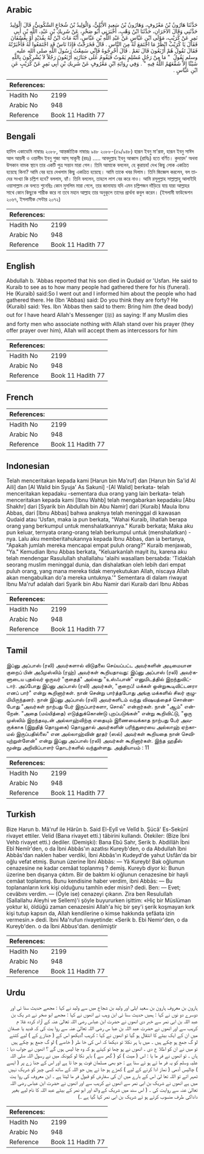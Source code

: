 ## Arabic


<div dir="rtl" lang="ar" style={{fontSize:'larger',backgroundColor:'#f8f9fa',padding:20}}>
حَدَّثَنَا هَارُونُ بْنُ مَعْرُوفٍ، وَهَارُونُ بْنُ سَعِيدٍ الأَيْلِيُّ، وَالْوَلِيدُ بْنُ شُجَاعٍ السَّكُونِيُّ، قَالَ الْوَلِيدُ حَدَّثَنِي وَقَالَ الآخَرَانِ، حَدَّثَنَا ابْنُ وَهْبٍ، أَخْبَرَنِي أَبُو صَخْرٍ، عَنْ شَرِيكِ بْنِ عَبْدِ، اللَّهِ بْنِ أَبِي نَمِرٍ عَنْ كُرَيْبٍ، مَوْلَى ابْنِ عَبَّاسٍ عَنْ عَبْدِ اللَّهِ بْنِ عَبَّاسٍ، أَنَّهُ مَاتَ ابْنٌ لَهُ بِقُدَيْدٍ أَوْ بِعُسْفَانَ فَقَالَ يَا كُرَيْبُ انْظُرْ مَا اجْتَمَعَ لَهُ مِنَ النَّاسِ ‏.‏ قَالَ فَخَرَجْتُ فَإِذَا نَاسٌ قَدِ اجْتَمَعُوا لَهُ فَأَخْبَرْتُهُ فَقَالَ تَقُولُ هُمْ أَرْبَعُونَ قَالَ نَعَمْ ‏.‏ قَالَ أَخْرِجُوهُ فَإِنِّي سَمِعْتُ رَسُولَ اللَّهِ صلى الله عليه وسلم يَقُولُ ‏ "‏ مَا مِنْ رَجُلٍ مُسْلِمٍ يَمُوتُ فَيَقُومُ عَلَى جَنَازَتِهِ أَرْبَعُونَ رَجُلاً لاَ يُشْرِكُونَ بِاللَّهِ شَيْئًا إِلاَّ شَفَّعَهُمُ اللَّهُ فِيهِ ‏"‏ ‏.‏ وَفِي رِوَايَةِ ابْنِ مَعْرُوفٍ عَنْ شَرِيكِ بْنِ أَبِي نَمِرٍ عَنْ كُرَيْبٍ عَنِ ابْنِ عَبَّاسٍ ‏.‏
</div>
<div style={{backgroundColor:'#f8f9fa',padding:20, marginBottom: 10}}><table> <thead> <tr> <th>References:</th> <th></th> </tr> </thead> <tbody><tr><td>Hadith No</td><td>2199</td></tr><tr><td>Arabic No</td><td>948</td></tr><tr><td>Reference</td><td>Book 11 Hadith 77</td></tr></tbody></table></div>

## Bengali


<div dir="ltr" lang="bn" style={{fontSize:'larger',backgroundColor:'#f8f9fa',padding:20}}>
হাদিস একাডেমি নাম্বারঃ ২০৮৮, আন্তর্জাতিক নাম্বারঃ ৯৪৮ ২০৮৮-(৫৯/৯৪৮) হারূন ইবনু মা’রূফ, হারূন ইবনু সাঈদ আল আয়লী ও ওয়ালীদ ইবনু শুজা আস্ সাকূনী (রহঃ) ..... আবদুল্লাহ ইবনু আব্বাস (রাযিঃ) হতে বর্ণিত। কুদায়দ' অথবা উসকান নামক স্থানে তার একটি পুত্র সন্তান মারা গেল। তিনি আমাকে বললেন, হে কুরায়ব! দেখ কিছু লোক একত্রিত হয়েছে কিনা? আমি বের হয়ে দেখলাম কিছু একত্রিত হয়েছে। আমি তাকে খবর দিলাম। তিনি জিজ্ঞেস করলেন, বল তাদের সংখ্যা কি চল্লিশ হবে? বললাম, হ্যাঁ। তিনি বললেন, তাহলে লাশ বের করে নাও। আমি রসূলুল্লাহ সাল্লাল্লাহু আলাইহি ওয়াসাল্লাম কে বলতে শুনেছিঃ কোন মুসলিম মারা গেলে, তার জানাযায় যদি এমন চল্লিশজন দাঁড়িয়ে যায় যারা আল্লাহর সাথে কোন কিছুকে শারীক করে না তবে মহান আল্লাহ তার অনুকূলে তাদের প্রার্থনা কবুল করেন। (ইসলামী ফাউন্ডেশন ২০৬৭, ইসলামীক সেন্টার ২০৭২)
</div>
<div style={{backgroundColor:'#f8f9fa',padding:20, marginBottom: 10}}><table> <thead> <tr> <th>References:</th> <th></th> </tr> </thead> <tbody><tr><td>Hadith No</td><td>2199</td></tr><tr><td>Arabic No</td><td>948</td></tr><tr><td>Reference</td><td>Book 11 Hadith 77</td></tr></tbody></table></div>

## English


<div dir="ltr" lang="en" style={{fontSize:'larger',backgroundColor:'#f8f9fa',padding:20}}>
Abdullah b. 'Abbas reported that his son died in Qudaid or 'Usfan. He said to Kuraib to see as to how many people had gathered there for his (funeral). He (Kuraib) said:So I went out and I informed him about the people who had gathered there. He (Ibn 'Abbas) said: Do you think they are forty? He (Kuraib) said: Yes. Ibn 'Abbas then said to them: Bring him (the dead body) out for I have heard Allah's Messenger (ﷺ) as saying: If any Muslim dies and forty men who associate nothing with Allah stand over his prayer (they offer prayer over him), Allah will accept them as intercessors for him
</div>
<div style={{backgroundColor:'#f8f9fa',padding:20, marginBottom: 10}}><table> <thead> <tr> <th>References:</th> <th></th> </tr> </thead> <tbody><tr><td>Hadith No</td><td>2199</td></tr><tr><td>Arabic No</td><td>948</td></tr><tr><td>Reference</td><td>Book 11 Hadith 77</td></tr></tbody></table></div>

## French


<div dir="ltr" lang="fr" style={{fontSize:'larger',backgroundColor:'#f8f9fa',padding:20}}>

</div>
<div style={{backgroundColor:'#f8f9fa',padding:20, marginBottom: 10}}><table> <thead> <tr> <th>References:</th> <th></th> </tr> </thead> <tbody><tr><td>Hadith No</td><td>2199</td></tr><tr><td>Arabic No</td><td>948</td></tr><tr><td>Reference</td><td>Book 11 Hadith 77</td></tr></tbody></table></div>

## Indonesian


<div dir="ltr" lang="id" style={{fontSize:'larger',backgroundColor:'#f8f9fa',padding:20}}>
Telah menceritakan kepada kami [Harun bin Ma'ruf] dan [Harun bin Sa'id Al Aili] dan [Al Walid bin Syuja' As Sakuni] -[Al Walid] berkata- telah menceritakan kepadaku -sementara dua orang yang lain berkata- telah menceritakan kepada kami [Ibnu Wahb] telah mengabarkan kepadaku [Abu Shakhr] dari [Syarik bin Abdullah bin Abu Namir] dari [Kuraib] Maula Ibnu Abbas, dari [Ibnu Abbas] bahwa anaknya telah meninggal di kawasan Qudaid atau 'Usfan, maka ia pun berkata, "Wahai Kuraib, lihatlah berapa orang yang berkumpul untuk menshalatkannya." Kuraib berkata; Maka aku pun keluar, ternyata orang-orang telah berkumpul untuk (menshalatkan) -nya. Lalu aku memberitahukannya kepada Ibnu Abbas, dan ia bertanya, "Apakah jumlah mereka mencapai empat puluh orang?" Kuraib menjawab, "Ya." Kemudian Ibnu Abbas berkata, "Keluarkanlah mayit itu, karena aku telah mendengar Rasulullah shallallahu 'alaihi wasallam bersabda: 'Tidaklah seorang muslim meninggal dunia, dan dishalatkan oleh lebih dari empat puluh orang, yang mana mereka tidak menyekutukan Allah, niscaya Allah akan mengabulkan do'a mereka untuknya.'" Sementara di dalam riwayat Ibnu Ma'ruf adalah dari Syarik bin Abu Namir dari Kuraib dari Ibnu Abbas
</div>
<div style={{backgroundColor:'#f8f9fa',padding:20, marginBottom: 10}}><table> <thead> <tr> <th>References:</th> <th></th> </tr> </thead> <tbody><tr><td>Hadith No</td><td>2199</td></tr><tr><td>Arabic No</td><td>948</td></tr><tr><td>Reference</td><td>Book 11 Hadith 77</td></tr></tbody></table></div>

## Tamil


<div dir="ltr" lang="ta" style={{fontSize:'larger',backgroundColor:'#f8f9fa',padding:20}}>
இப்னு அப்பாஸ் (ரலி) அவர்களால் விடுதலை செய்யப்பட்ட அவர்களின் அடிமையான குறைப் பின் அபீமுஸ்லிம் (ரஹ்) அவர்கள் கூறியதாவது: இப்னு அப்பாஸ் (ரலி) அவர்களுடைய புதல்வர் ஒருவர் "குதைத்" அல்லது "உஸ்ஃபான்" எனுமிடத்தில் இறந்துவிட்டார். அப்போது இப்னு அப்பாஸ் (ரலி) அவர்கள், "குறைப்! மக்கள் ஒன்றுகூடிவிட்டனரா எனப் பார்" என்று கூறினார்கள். நான் சென்று பார்த்தபோது அங்கு மக்களில் சிலர் குழுமியிருந்தனர். நான் இப்னு அப்பாஸ் (ரலி) அவர்களிடம் வந்து விஷயத்தைச் சொன்னபோது "அவர்கள் நாற்பது பேர் இருப்பார்களா, சொல்" என்றார்கள். நான் "ஆம்" என்றேன். "அதை (மய்யித்தை) எடுத்துக்கொண்டு புறப்படுங்கள்" என்று கூறிவிட்டு, "ஒரு முஸ்லிம் இறந்தவுடன் அல்லாஹ்விற்கு எதையும் இணைவைக்காத நாற்பது பேர் அவருக்காக (இறுதித் தொழுகை) தொழுதால் அவர்களின் பரிந்துரையை அல்லாஹ் ஏற்காமல் இருப்பதில்லை" என அல்லாஹ்வின் தூதர் (ஸல்) அவர்கள் கூறியதை நான் செவியுற்றுள்ளேன்" என்று இப்னு அப்பாஸ் (ரலி) அவர்கள் கூறினார்கள். இந்த ஹதீஸ் மூன்று அறிவிப்பாளர் தொடர்களில் வந்துள்ளது. அத்தியாயம் : 11
</div>
<div style={{backgroundColor:'#f8f9fa',padding:20, marginBottom: 10}}><table> <thead> <tr> <th>References:</th> <th></th> </tr> </thead> <tbody><tr><td>Hadith No</td><td>2199</td></tr><tr><td>Arabic No</td><td>948</td></tr><tr><td>Reference</td><td>Book 11 Hadith 77</td></tr></tbody></table></div>

## Turkish


<div dir="ltr" lang="tr" style={{fontSize:'larger',backgroundColor:'#f8f9fa',padding:20}}>
Bize Harun b. Mâ'ruf ile Hârûn b. Said El-Eylî ve Velîd b. Şücâ' Es-Sekûnî rivayet ettiler. Velid (Bana rivayet etti.) tâbirini kullandı. Ötekiler: (Bize İbni Vehb rivayet etti.) dediler. (Demişki): Bana Ebû Sahr, Serik b. Abdillâh İbni Ebî Nemîr'den, o da İbni Abbâs'ın azatlısı Kureyb'den, o da Abdullah îbni Abbâs'dan naklen haber verdiki, İbni Abbâs'ın Kudeyd'de yahut Usfân'da bir oğlu vefat etmiş. Bunun üzerine İbni Abbâs: — Yâ Kureyb! Bak oğlumun cenazesine ne kadar cemâat toplanmış ? demiş. Kureyb diyor ki: Bunun üzerine ben dışarıya çıktım. Bir de baktım ki oğlunun cenazesine bir hayli cemâat toplanmış. Bunu kendisine haber verdim, ibni Abbâs: — Bu toplananların kırk kişi olduğunu tamhîn eder misin? dedi. Ben: — Evet; cevâbını verdim. — (Öyle ise) cenazeyi çıkarın. Zira ben Resulullah (Sallallahu Aleyhi ve Sellem)'i şöyle buyururken işittim: «Hiç bir Müslüman yoktur ki, öldüğü zaman cenazesini Allah'a hiç bir şey'i şerik koşmayan kırk kişi tutup kapsın da, Allah kendilerine o kimse hakkında şefâata izin vermesin.» dedi. îbni Ma'rufun rivayetinde: «Serik b. Ebi Nemir'den, o da Kureyb'den. o da İbni Abbus'dan. deniimiştir
</div>
<div style={{backgroundColor:'#f8f9fa',padding:20, marginBottom: 10}}><table> <thead> <tr> <th>References:</th> <th></th> </tr> </thead> <tbody><tr><td>Hadith No</td><td>2199</td></tr><tr><td>Arabic No</td><td>948</td></tr><tr><td>Reference</td><td>Book 11 Hadith 77</td></tr></tbody></table></div>

## Urdu


<div dir="rtl" lang="ur" style={{fontSize:'larger',backgroundColor:'#f8f9fa',padding:20}}>
ہارون بن معروف ہارون بن سعید ایلی اور ولید بن شجاع میں سے ولید نے کہا : مجھے حدیث سنا ئی اور دوسرے دو نوں نے کہا : ہمیں حدیث سنا ئی ابن وہب نے انھوں نے کہا : مجھے ابو صخر نے شر یک بن عبد اللہ بن ابی نمر سے خبر دی انھوں نے حضرت ابن عباس رضی اللہ تعالیٰ عنہ کے آزاد کردہ غلا م کریب سے اور انھوں نے حضرت عبد اللہ بن عبا س رضی اللہ تعالیٰ عنہ سے روا یت کی کہ قدید یا عسفان میں ان کے ایک بیٹے کا انتقال ہو گیا تو انھوں نے کہا : کریب !دیکھو اس کے ( جنازے کے ) لیے کتنے لو گ جمع ہو چکے ہیں ۔ میں با ہر نکلا تو دیکھا کہ اس کی خا طر ( خاصے ) لو گ جمع ہو چکے ہیں تو میں نے ان کو اطلا ع دی ۔ انھوں نے پو چھا تو کہتے ہو کہ وہ چا لیس ہوں گے ؟ انھوں نے جواب دیا : ہاں ۔ تو انھوں نے فر ما یا : اس ( میت ) کو ( گھر سے ) باہر نکا لو کیونکہ میں نے رسول اللہ صلی اللہ علیہ وسلم کو یہ فر ما تے ہو ئے سنا ہے : جو بھی مسلمان فوت ہو جا تا ہے اور اس کے جنا زے پر ( ایسے ) چالیس آدمی ( نماز ادا کرنے کے لیے ) کھڑے ہو جا تے ہیں جو اللہ کے ساتھ کسی چیز کو شریک نہیں ٹھہر اتے تو اللہ تعا لیٰ اس کے بارے میں ان کی سفارش کو قبول فر ما لیتا ہے ۔ ابن معروف کی روا یت میں ہے انھوں نے شریک بن ابی نمر سے انھوں نے کریب سے اور انھوں نے حضرت ابن عباس رضی اللہ تعالیٰ عنہ سے روایت کی ۔ ( اس سند میں شریک کے والد اور ابو نمر کے بیٹے عبد اللہ کا نام لیے بغیر داداکی طرف منسوب کرتے ہو ئے شریک بن ابی نمر کہا گیا ہے ۔)
</div>
<div style={{backgroundColor:'#f8f9fa',padding:20, marginBottom: 10}}><table> <thead> <tr> <th>References:</th> <th></th> </tr> </thead> <tbody><tr><td>Hadith No</td><td>2199</td></tr><tr><td>Arabic No</td><td>948</td></tr><tr><td>Reference</td><td>Book 11 Hadith 77</td></tr></tbody></table></div>